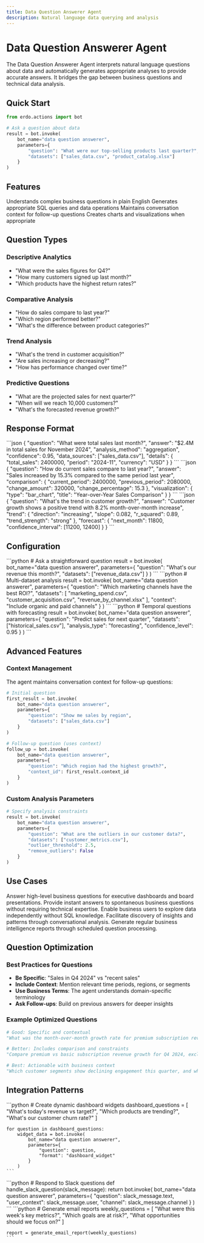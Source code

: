 ```yaml
---
title: Data Question Answerer Agent
description: Natural language data querying and analysis
---
```


# Data Question Answerer Agent

The Data Question Answerer Agent interprets natural language questions about data and automatically generates appropriate analyses to provide accurate answers. It bridges the gap between business questions and technical data analysis.

## Quick Start

```python
from erdo.actions import bot

# Ask a question about data
result = bot.invoke(
    bot_name="data question answerer",
    parameters={
        "question": "What were our top-selling products last quarter?",
        "datasets": ["sales_data.csv", "product_catalog.xlsx"]
    }
)
```

## Features

<CardGroup cols={2}>
  <Card title="Natural Language Processing" icon="comments">
    Understands complex business questions in plain English
  </Card>
  <Card title="Automatic Analysis" icon="wand-magic-sparkles">
    Generates appropriate SQL queries and data operations
  </Card>
  <Card title="Context Awareness" icon="brain">
    Maintains conversation context for follow-up questions
  </Card>
  <Card title="Visual Responses" icon="chart-bar">
    Creates charts and visualizations when appropriate
  </Card>
</CardGroup>

## Question Types

### Descriptive Analytics

- "What were the sales figures for Q4?"
- "How many customers signed up last month?"
- "Which products have the highest return rates?"

### Comparative Analysis

- "How do sales compare to last year?"
- "Which region performed better?"
- "What's the difference between product categories?"

### Trend Analysis

- "What's the trend in customer acquisition?"
- "Are sales increasing or decreasing?"
- "How has performance changed over time?"

### Predictive Questions

- "What are the projected sales for next quarter?"
- "When will we reach 10,000 customers?"
- "What's the forecasted revenue growth?"

## Response Format

<Tabs>
  <Tab title="Basic Answer">
    ```json
    {
      "question": "What were total sales last month?",
      "answer": "$2.4M in total sales for November 2024",
      "analysis_method": "aggregation",
      "confidence": 0.95,
      "data_sources": ["sales_data.csv"],
      "details": {
        "total_sales": 2400000,
        "period": "2024-11",
        "currency": "USD"
      }
    }
    ```
  </Tab>
  <Tab title="Comparative Analysis">
    ```json
    {
      "question": "How do current sales compare to last year?",
      "answer": "Sales increased by 15.3% compared to the same period last year",
      "comparison": {
        "current_period": 2400000,
        "previous_period": 2080000,
        "change_amount": 320000,
        "change_percentage": 15.3
      },
      "visualization": {
        "type": "bar_chart",
        "title": "Year-over-Year Sales Comparison"
      }
    }
    ```
  </Tab>
  <Tab title="Trend Analysis">
    ```json
    {
      "question": "What's the trend in customer growth?",
      "answer": "Customer growth shows a positive trend with 8.2% month-over-month increase",
      "trend": {
        "direction": "increasing",
        "slope": 0.082,
        "r_squared": 0.89,
        "trend_strength": "strong"
      },
      "forecast": {
        "next_month": 11800,
        "confidence_interval": [11200, 12400]
      }
    }
    ```
  </Tab>
</Tabs>

## Configuration

<AccordionGroup>
  <Accordion title="Simple Question">
    ```python
    # Ask a straightforward question
    result = bot.invoke(
        bot_name="data question answerer",
        parameters={
            "question": "What's our revenue this month?",
            "datasets": ["revenue_data.csv"]
        }
    )
    ```
  </Accordion>
  <Accordion title="Complex Analysis">
    ```python
    # Multi-dataset analysis
    result = bot.invoke(
        bot_name="data question answerer",
        parameters={
            "question": "Which marketing channels have the best ROI?",
            "datasets": [
                "marketing_spend.csv",
                "customer_acquisition.csv",
                "revenue_by_channel.xlsx"
            ],
            "context": "Include organic and paid channels"
        }
    )
    ```
  </Accordion>
  <Accordion title="Time-Series Analysis">
    ```python
    # Temporal questions with forecasting
    result = bot.invoke(
        bot_name="data question answerer",
        parameters={
            "question": "Predict sales for next quarter",
            "datasets": ["historical_sales.csv"],
            "analysis_type": "forecasting",
            "confidence_level": 0.95
        }
    )
    ```
  </Accordion>
</AccordionGroup>

## Advanced Features

### Context Management

The agent maintains conversation context for follow-up questions:

```python
# Initial question
first_result = bot.invoke(
    bot_name="data question answerer",
    parameters={
        "question": "Show me sales by region",
        "datasets": ["sales_data.csv"]
    }
)

# Follow-up question (uses context)
follow_up = bot.invoke(
    bot_name="data question answerer",
    parameters={
        "question": "Which region had the highest growth?",
        "context_id": first_result.context_id
    }
)
```

### Custom Analysis Parameters

```python
# Specify analysis constraints
result = bot.invoke(
    bot_name="data question answerer",
    parameters={
        "question": "What are the outliers in our customer data?",
        "datasets": ["customer_metrics.csv"],
        "outlier_threshold": 2.5,
        "remove_outliers": False
    }
)
```

## Use Cases

<AccordionGroup>
  <Accordion title="Executive Reporting">
    Answer high-level business questions for executive dashboards and board
    presentations.
  </Accordion>
  <Accordion title="Ad-hoc Analysis">
    Provide instant answers to spontaneous business questions without requiring
    technical expertise.
  </Accordion>
  <Accordion title="Self-Service Analytics">
    Enable business users to explore data independently without SQL knowledge.
  </Accordion>
  <Accordion title="Data Exploration">
    Facilitate discovery of insights and patterns through conversational
    analysis.
  </Accordion>
  <Accordion title="Automated Reporting">
    Generate regular business intelligence reports through scheduled question
    processing.
  </Accordion>
</AccordionGroup>

## Question Optimization

### Best Practices for Questions

- **Be Specific**: "Sales in Q4 2024" vs "recent sales"
- **Include Context**: Mention relevant time periods, regions, or segments
- **Use Business Terms**: The agent understands domain-specific terminology
- **Ask Follow-ups**: Build on previous answers for deeper insights

### Example Optimized Questions

```python
# Good: Specific and contextual
"What was the month-over-month growth rate for premium subscription revenue in Q4 2024?"

# Better: Includes comparison and constraints
"Compare premium vs basic subscription revenue growth for Q4 2024, excluding promotional periods"

# Best: Actionable with business context
"Which customer segments show declining engagement this quarter, and what actions should we prioritize?"
```

## Integration Patterns

<Tabs>
  <Tab title="Dashboard Integration">
    ```python
    # Create dynamic dashboard widgets
    dashboard_questions = [
        "What's today's revenue vs target?",
        "Which products are trending?",
        "What's our customer churn rate?"
    ]

    for question in dashboard_questions:
        widget_data = bot.invoke(
            bot_name="data question answerer",
            parameters={
                "question": question,
                "format": "dashboard_widget"
            }
        )
    ```

  </Tab>
  <Tab title="Slack Agent Integration">
    ```python
    # Respond to Slack questions
    def handle_slack_question(slack_message):
        return bot.invoke(
            bot_name="data question answerer",
            parameters={
                "question": slack_message.text,
                "user_context": slack_message.user,
                "channel": slack_message.channel
            }
        )
    ```
  </Tab>
  <Tab title="Email Reports">
    ```python
    # Generate email reports
    weekly_questions = [
        "What were this week's key metrics?",
        "Which goals are at risk?",
        "What opportunities should we focus on?"
    ]

    report = generate_email_report(weekly_questions)
    ```

  </Tab>
</Tabs>
